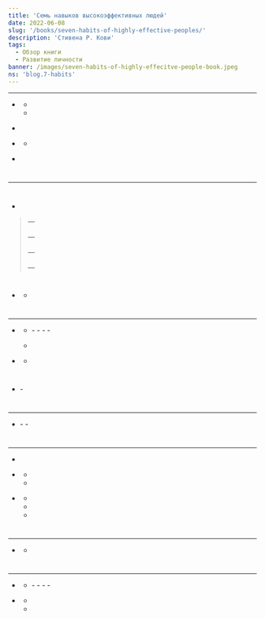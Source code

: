 ```yaml
---
title: 'Семь навыков высокоэффективных людей'
date: 2022-06-08
slug: '/books/seven-habits-of-highly-effective-peoples/'
description: 'Стивена Р. Кови'
tags:
  - Обзор книги
  - Развитие личности
banner: /images/seven-habits-of-highly-effecitve-people-book.jpeg
ns: 'blog.7-habits'
---
```


<div className="image-container">
  <div className="image_item">
    <Translation id="image_path" altTextId="title" tag="img" ns={props.data.post.ns} />
  </div>
</div>

<style jsx>{`
  .image-container {
    width: 300px;
    height: 300px;
    margin: auto;
    position: relative;
    margin-bottom: 200px;
    text-align: center;
  }
  .image-container img {
    margin-top: 0.5rem;
    max-width: 100%;
    max-height: 100%;
  }
`}</style>

<Translation
  id="main_heading"
  tag="h2"
  ns={props.data.post.ns}
/>

<Translation
  id="main_description"
  tag="p"
  ns={props.data.post.ns}
/>

<Translation id="key_points" tag="h3" ns={props.data.post.ns} />

<Translation
  id="key_points_sum"
  tag="p"
  ns={props.data.post.ns}
/>

<Translation
  id="key_points_note"
  tag="strong"
  wrapperTag="p"
  ns={props.data.post.ns}
/>

<Translation
  id="proactivity_heading"
  tag="h5"
  ns={props.data.post.ns}
/>

---

- <Translation
    id="proactivity_paragraph1"
    tag="strong"
    wrapperTag="p"
    ns={props.data.post.ns}
  />

  - <Translation
      id="proactivity_subItem1"
      ns={props.data.post.ns}
    />
  - <Translation
      id="proactivity_subItem2"
      ns={props.data.post.ns}
    />

- <Translation
    id="personality_reflection"
    tag="p"
    ns={props.data.post.ns}
  />

- <Translation
    id="proactive_approach"
    tag="strong"
    wrapperTag="p"
    ns={props.data.post.ns}
  />

  - <Translation
      id="proactive_subItem"
      tag="li"
      ns={props.data.post.ns}
    />

- <Translation
    id="financial_success"
    tag="p"
    ns={props.data.post.ns}
  />

#

<Translation
  id="result_visualization"
  tag="h5"
  ns={props.data.post.ns}
/>

---

#

- <Translation
    id="goal_text"
    tag="strong"
    ns={props.data.post.ns}
  />

> — <Translation id="question_text" ns={props.data.post.ns} />
>
> — <Translation id="alice_phrase" ns={props.data.post.ns} />
>
> — <Translation id="cat_phrase" ns={props.data.post.ns} />
>
> — <Translation id="alice_in_wonderland" ns={props.data.post.ns} />

#

- <Translation
    id="visualization_applicable"
    ns={props.data.post.ns}
  />
  - <Translation id="detailed_playout" ns={props.data.post.ns} />

#

<Translation
  id="correct_prioritization"
  tag="h5"
  ns={props.data.post.ns}
/>

---

- <Translation
    id="activity_factors"
    tag="strong"
    wrapperTag="p"
    ns={props.data.post.ns}
  />

  - <Translation id="priority_order" ns={props.data.post.ns} />
    - <Translation
      id="important_urgent"
      ns={props.data.post.ns}
      />
    - <Translation
      id="important_not_urgent"
      ns={props.data.post.ns}
      />
    - <Translation
      id="not_important_urgent"
      ns={props.data.post.ns}
      />
    - <Translation
      id="not_important_not_urgent"
      ns={props.data.post.ns}
      />

  - <Translation
      id="focus_on_important_not_urgent"
      ns={props.data.post.ns}
    />

- <Translation
    id="delegation"
    tag="strong"
    wrapperTag="p"
    ns={props.data.post.ns}
  />
  - <Translation
    id="delegation_benefits"
    ns={props.data.post.ns}
    />

#

#

#

<Translation
  id="interdependence_skills"
  tag="strong"
  wrapperTag="p"
  ns={props.data.post.ns}
/>

- <Translation id="interdependence_definition" ns={props.data.post.ns} />
  - <Translation id="interdependence_choice" ns={props.data.post.ns} />

#

<Translation id="mutual_gain" tag="h5" ns={props.data.post.ns} />

---

- <Translation id="mutual_gain_description" tag="strong" ns={props.data.post.ns} />
  - <Translation id="win_win_interaction" ns={props.data.post.ns} />
  - <Translation id="success_without_others" ns={props.data.post.ns} />

#

<Translation id="perception_of_the_world" tag="h5" ns={props.data.post.ns} />

---

- <Translation
    id="perception_of_the_world_description"
    tag="p"
    ns={props.data.post.ns}
  />

- <Translation
    id="understand_before_offering_solution"
    tag="strong"
    wrapperTag="p"
    ns={props.data.post.ns}
  />

  - <Translation id="empathetic_listening_technique" ns={props.data.post.ns} />
  - <Translation id="interrogation" ns={props.data.post.ns} />

- <Translation
    id="essence_description"
    tag="strong"
    wrapperTag="p"
    ns={props.data.post.ns}
  />
  - <Translation id="ethos" ns={props.data.post.ns} />
  - <Translation id="pathos" ns={props.data.post.ns} />
  - <Translation id="logos" ns={props.data.post.ns} />

#

<Translation id="skill_of_effective_interaction" tag="h5" ns={props.data.post.ns} />

---

- <Translation
    id="synergy_achieved_through_positive_teamwork"
    tag="strong"
    ns={props.data.post.ns}
  />

  - <Translation
      id="synergistic_communication_values_differences"
      ns={props.data.post.ns}
    />

#

<Translation
  id="continuous_self_renewal_and_improvement"
  tag="h5"
  ns={props.data.post.ns}
/>

---

- <Translation
    id="skill_description"
    tag="strong"
    wrapperTag="p"
    ns={props.data.post.ns}
  />

  - <Translation id="nature_components" ns={props.data.post.ns} />
    - <Translation id="spiritual" ns={props.data.post.ns} />
    - <Translation id="intellectual" ns={props.data.post.ns} />
    - <Translation id="physical" ns={props.data.post.ns} />
    - <Translation id="social_emotional" ns={props.data.post.ns} />

- <Translation
    id="sustainable_life"
    tag="strong"
    wrapperTag="p"
    ns={props.data.post.ns}
  />
  - <Translation id="focus_on_results" ns={props.data.post.ns} />
  - <Translation id="focus_on_resources" ns={props.data.post.ns} />

#

<Translation id="message" tag="h3" ns={props.data.post.ns} />

<Translation id="experience_before" tag="p" ns={props.data.post.ns} />

<Translation id="irresponsible_carefree" tag="p" ns={props.data.post.ns} />

<Translation id="book_on_rereading_list" tag="p" ns={props.data.post.ns} />

<Translation id="recommendation" tag="p" ns={props.data.post.ns} />
